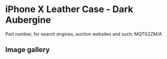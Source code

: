 
# iPhone X Leather Case - Dark Aubergine

Part number, for search engines, auction websites and such: MQTG2ZM/A

## Image gallery

<div style={{ width: "768px" }}>
  <GalleryComponent
    images={[
      {
        original: "/everysource/MQTG2.webp",
        thumbnail: "/everypreview/MQTG2.webp",
      },
      {
        original: "/everysource/MQTG2_AV1_SILVER.webp",
        thumbnail: "/everypreview/MQTG2_AV1_SILVER.webp",
      },
      {
        original: "/everysource/MQTG2_AV1_SPACE_GRAY.webp",
        thumbnail: "/everypreview/MQTG2_AV1_SPACE_GRAY.webp",
      },
      {
        original: "/everysource/MQTG2_AV2.webp",
        thumbnail: "/everypreview/MQTG2_AV2.webp",
      }
    ]}
  />
</div>